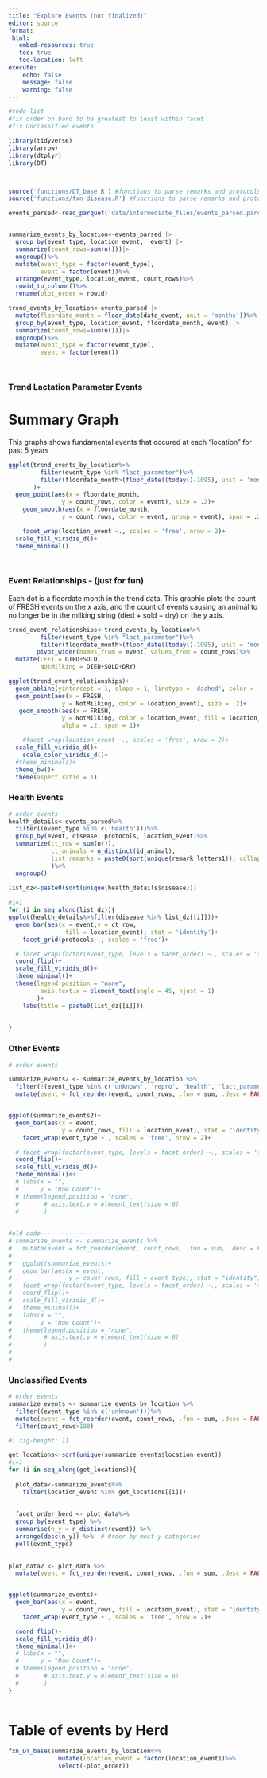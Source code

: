 ---
title: "Explore Events (not finalized)"
editor: source
format: 
 html:
   embed-resources: true
   toc: true
   toc-location: left
execute:
    echo: false
    message: false
    warning: false
---


```{r}
#todo list
#fix order on bard to be greatest to least within facet
#fix Unclassified events
```


```{r}
library(tidyverse)
library(arrow)
library(dtplyr)
library(DT)



source('functions/DT_base.R') #functions to parse remarks and protocols
source('functions/fxn_disease.R') #functions to parse remarks and protocols

events_parsed<-read_parquet('data/intermediate_files/events_parsed.parquet')


summarize_events_by_location<-events_parsed |> 
  group_by(event_type, location_event,  event) |> 
  summarize(count_rows=sum(n()))|>
  ungroup()%>%
  mutate(event_type = factor(event_type), 
         event = factor(event))%>%
  arrange(event_type, location_event, count_rows)%>%
  rowid_to_column()%>%
  rename(plot_order = rowid)

trend_events_by_location<-events_parsed |> 
  mutate(floordate_month = floor_date(date_event, unit = 'months'))%>%
  group_by(event_type, location_event, floordate_month, event) |> 
  summarize(count_rows=sum(n()))|>
  ungroup()%>%
  mutate(event_type = factor(event_type), 
         event = factor(event))




```



### Trend Lactation Parameter Events

# Summary Graph

This graphs shows fundamental events that occured at each "location" for past 5 years

```{r}


ggplot(trend_events_by_location%>%
         filter(event_type %in% "lact_parameter")%>%
         filter(floordate_month>(floor_date((today()-1095), unit = 'months')))
       )+
  geom_point(aes(x = floordate_month,
               y = count_rows, color = event), size = .2)+
    geom_smooth(aes(x = floordate_month,
               y = count_rows, color = event, group = event), span = .2, se = FALSE)+

    facet_wrap(location_event ~., scales = 'free', nrow = 2)+
  scale_fill_viridis_d()+
  theme_minimal()

  
```

### Event Relationships - (just for fun)

Each dot is a  floordate month in the trend data.  This graphic plots the count of FRESH events on the x axis, and the count of events causing an animal to no longer be in the milking string (died + sold + dry) on the y axis.


```{r}

trend_event_relationships<-trend_events_by_location%>%
         filter(event_type %in% "lact_parameter")%>%
         filter(floordate_month>(floor_date((today()-1095), unit = 'months')))%>%
        pivot_wider(names_from = event, values_from = count_rows)%>%
  mutate(LEFT = DIED+SOLD,
         NotMilking = DIED+SOLD+DRY)

ggplot(trend_event_relationships)+
  geom_abline(yintercept = 1, slope = 1, linetype = 'dashed', color = 'grey')+
  geom_point(aes(x = FRESH,
               y = NotMilking, color = location_event), size = .2)+
   geom_smooth(aes(x = FRESH,
               y = NotMilking, color = location_event, fill = location_event),
               alpha = .2, span = 1)+

    #facet_wrap(location_event ~., scales = 'free', nrow = 2)+
  scale_fill_viridis_d()+
    scale_color_viridis_d()+
  #theme_minimal()+
  theme_bw()+
  theme(aspect.ratio = 1)


```


### Health Events

```{r}
# order events
health_details<-events_parsed%>% 
  filter((event_type %in% c('health')))%>%
  group_by(event, disease, protocols, location_event)%>%
  summarize(ct_row = sum(n()), 
            ct_animals = n_distinct(id_animal), 
            list_remarks = paste0(sort(unique(remark_letters1)), collapse = ',')
            )%>%
  ungroup()

list_dz<-paste0(sort(unique(health_details$disease)))
  
#i=1
for (i in seq_along(list_dz)){
ggplot(health_details%>%filter(disease %in% list_dz[[i]]))+
  geom_bar(aes(x = event,y = ct_row,
                fill = location_event), stat = 'identity')+
    facet_grid(protocols~., scales = 'free')+

  # facet_wrap(factor(event_type, levels = facet_order) ~., scales = 'free', nrow = 2)+
  coord_flip()+
  scale_fill_viridis_d()+
  theme_minimal()+
  theme(legend.position = "none",
         axis.text.x = element_text(angle = 45, hjust = 1)
        )+
    labs(title = paste0(list_dz[[i]]))
  
  
}

```


### Other Events


```{r}
# order events

summarize_events2 <- summarize_events_by_location %>%
  filter(!(event_type %in% c('unknown', 'repro', 'health', 'lact_parameter')))%>%
  mutate(event = fct_reorder(event, count_rows, .fun = sum, .desc = FALSE)) 


ggplot(summarize_events2)+
  geom_bar(aes(x = event,
               y = count_rows, fill = location_event), stat = "identity")+
    facet_wrap(event_type ~., scales = 'free', nrow = 2)+

  # facet_wrap(factor(event_type, levels = facet_order) ~., scales = 'free', nrow = 2)+
  coord_flip()+
  scale_fill_viridis_d()+
  theme_minimal()#+
  # labs(x = "",
  #      y = "Row Count")+
  # theme(legend.position = "none",
  #       # axis.text.y = element_text(size = 6)
  #       )
  
  
#old code----------------
# summarize_events <- summarize_events %>%
#   mutate(event = fct_reorder(event, count_rows, .fun = sum, .desc = FALSE)) 
# 
#   ggplot(summarize_events)+
#   geom_bar(aes(x = event,
#                y = count_rows, fill = event_type), stat = "identity")+
#   facet_wrap(factor(event_type, levels = facet_order) ~., scales = 'free')+
#   coord_flip()+
#   scale_fill_viridis_d()+
#   theme_minimal()+
#   labs(x = "",
#        y = "Row Count")+
#   theme(legend.position = "none",
#         # axis.text.y = element_text(size = 6)
#         )
#   
#   

```

### Unclassified Events



```{r}
# order events
summarize_events <- summarize_events_by_location %>%
  filter((event_type %in% c('unknown')))%>%
  mutate(event = fct_reorder(event, count_rows, .fun = sum, .desc = FALSE)) %>%
  filter(count_rows>100)

```


```{r}
#| fig-height: 11

get_locations<-sort(unique(summarize_events$location_event))
#i=1
for (i in seq_along(get_locations)){
  
  plot_data<-summarize_events%>%
    filter(location_event %in% get_locations[[i]])
  
  
  facet_order_herd <- plot_data%>%
  group_by(event_type) %>%
  summarise(n_y = n_distinct(event)) %>%
  arrange(desc(n_y)) %>%  # Order by most y categories
  pull(event_type)
  
  
plot_data2 <- plot_data %>%
  mutate(event = fct_reorder(event, count_rows, .fun = sum, .desc = FALSE)) 


ggplot(summarize_events)+
  geom_bar(aes(x = event,
               y = count_rows, fill = location_event), stat = "identity")+
    facet_wrap(event_type ~., scales = 'free', nrow = 2)+

  coord_flip()+
  scale_fill_viridis_d()+
  theme_minimal()#+
  # labs(x = "",
  #      y = "Row Count")+
  # theme(legend.position = "none",
  #       # axis.text.y = element_text(size = 6)
  #       )
}
  
```


# Table of events by Herd

```{r}
fxn_DT_base(summarize_events_by_location%>%
              mutate(location_event = factor(location_event))%>%
              select(-plot_order))
```




